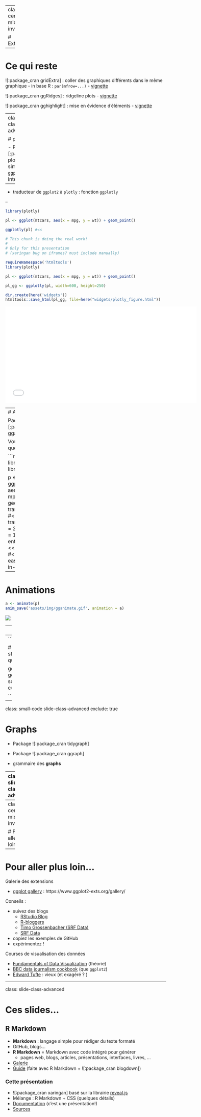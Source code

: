 
---
class: center, middle, inverse

# Extensions


---

# Ce qui reste

![:package_cran gridExtra] : coller des graphiques différents dans le même graphique
- in base R : `par(mfrow=...)` 
- [vignette](https://cran.r-project.org/web/packages/gridExtra/vignettes/arrangeGrob.html)

![:package_cran ggRidges] : ridgeline plots
- [vignette](https://cran.r-project.org/web/packages/ggridges/vignettes/gallery.html)

![:package_cran gghighlight] : mise en évidence d'éléments 
- [vignette](https://cran.r-project.org/web/packages/gghighlight/vignettes/gghighlight.html)

---
class: slide-class-advanced

# plotly

- Package ![:package_cran plotly] : librarie similaire à `ggplot2`, mais interactive !

--

- traducteur de `ggplot2` à `plotly` : fonction `ggplotly`

--

```r
library(plotly)

pl <- ggplot(mtcars, aes(x = mpg, y = wt)) + geom_point()

ggplotly(pl) #<<
```

```r
# This chunk is doing the real work!
#
# Only for this presentation
# (xaringan bug on iframes? must include manually)

requireNamespace('htmltools')
library(plotly)

pl <- ggplot(mtcars, aes(x = mpg, y = wt)) + geom_point()

pl_gg <- ggplotly(pl, width=600, height=250)

dir.create(here('widgets'))
htmltools::save_html(pl_gg, file=here("widgets/plotly_figure.html"))
```
<iframe src="widgets/plotly_figure.html" width="600" height="300" scrolling="no" seamless="seamless" frameBorder="0"></iframe>


---
# Animations

Package ![:package_cran gganimate]

Vous ajoutez quelques lignes...

```r
library(ggplot2)
library(gganimate)

p <- ggplot(mtcars, aes(factor(cyl), mpg)) + 
  geom_boxplot() + 
  transition_states( #<<
    gear, transition_length = 2, state_length = 1 #<<
  ) + #<<
  enter_fade() +  #<<
  exit_shrink() + #<<
  ease_aes('sine-in-out') #<<
```


---

# Animations

```r
a <- animate(p)
anim_save('assets/img/gganimate.gif', animation = a)

```

![](assets/img/gganimate.gif)


---
class: small-code

# Cartographie

Approche à la `tidyverse` : package ![:package_cran sf]

--
```r
library(sf)

# Shapefile des cantons
shp <- sf::st_read('data/switzerland_shapefiles/gadm36_CHE_1.shp', quiet = TRUE)

ggplot(shp) +
   geom_sf(aes(fill = (NAME_1 == 'Ticino'))) +
   geom_sf_text(aes(label = NAME_1), size = 3) +
   theme_bw() +
   scale_fill_discrete('', breaks = c(TRUE, FALSE), labels = c('Rigole', 'Travaille'))

```



---
class: small-code slide-class-advanced
exclude: true

# Graphs

- Package ![:package_cran tidygraph]
- Package ![:package_cran ggraph]

- grammaire des **graphs**

<!-- TODO -->

---
class: slide-class-advanced

# ggplot2 in Python

Diverses implémentations de la grammaire des graphiques :
- 🐍 [`plotnine`](https://plotnine.readthedocs.io/)
- 🐍 [`ggplot`](http://ggplot.yhathq.com/)

```python
from ggplot import *

ggplot(aes(x='date', y='beef'), data=meat) +\
    geom_line() +\
    stat_smooth(colour='blue', span=0.2)
```

.img-small-50[
  ![](assets/img/ggplot_py.png)
]

---
class: center, middle, inverse

# Pour aller plus loin...

---

# Pour aller plus loin...

Galerie des extensions

- [ggplot gallery](https://www.ggplot2-exts.org/gallery/) : https://www.ggplot2-exts.org/gallery/

Conseils :

- suivez des blogs 
  + [RStudio Blog](https://blog.rstudio.com/) 
  + [R-bloggers](https://www.r-bloggers.com/)
  + [Timo Grossenbacher (SRF Data)](https://timogrossenbacher.ch/blog/)
  + [SRF Data](https://srfdata.github.io/)
- copiez les exemples de GitHub
- expérimentez !

Courses de visualisation des données 

- [Fundamentals of Data Visualization](https://serialmentor.com/dataviz/) (théorie)
- [BBC data journalism cookbook](https://bbc.github.io/rcookbook/) (que `ggplot2`)
- [Edward Tufte](https://www.edwardtufte.com/tufte/) : vieux (et exagéré ? )

---
class: slide-class-advanced

# Ces slides...

## R Markdown

- **Markdown** : langage simple pour rédiger du texte formaté
- GitHub, blogs...
- **R Markdown** = Markdown avec code intégré
  pour générer 
  + pages web, blogs, articles, présentations, interfaces, livres, ... 
- [Galerie](https://rmarkdown.rstudio.com/gallery.html)
- [Guide](https://bookdown.org/yihui/rmarkdown/) (faite avec R Markdown + ![:package_cran blogdown])

### Cette présentation 

- ![:package_cran xaringan] basé sur la librairie [reveal.js](https://revealjs.com)
- Mélange : R Markdown + CSS (quelques détails)
- [Documentation](http://slides.yihui.name/xaringan/) (c'est une présentation!)
- [Sources](https://github.com/lgaborini/ggplot2-introduction)

